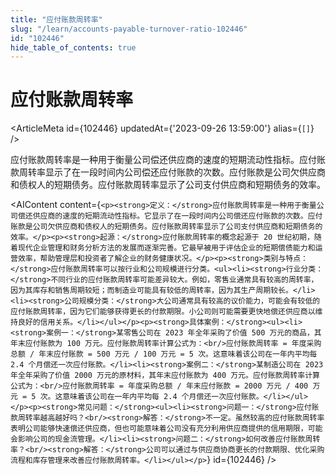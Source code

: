 ```yaml
---
title: "应付账款周转率"
slug: "/learn/accounts-payable-turnover-ratio-102446"
id: "102446"
hide_table_of_contents: true
---
```



# 应付账款周转率

<ArticleMeta id={102446} updatedAt={'2023-09-26 13:59:00'} alias={`[]`} />
<div className='border-solid border-b border-t-0 my-4 border-[var(--ifm-color-gray-300)]' />

应付账款周转率是一种用于衡量公司偿还供应商的速度的短期流动性指标。应付账款周转率显示了在一段时间内公司偿还应付账款的次数。应付账款是公司欠供应商和债权人的短期债务。应付账款周转率显示了公司支付供应商和短期债务的效率。

<AIContent content={`<p><strong>定义：</strong>应付账款周转率是一种用于衡量公司偿还供应商的速度的短期流动性指标。它显示了在一段时间内公司偿还应付账款的次数。应付账款是公司欠供应商和债权人的短期债务。应付账款周转率显示了公司支付供应商和短期债务的效率。</p><p><strong>起源：</strong>应付账款周转率的概念起源于 20 世纪初期，随着现代企业管理和财务分析方法的发展而逐渐完善。它最早被用于评估企业的短期偿债能力和运营效率，帮助管理层和投资者了解企业的财务健康状况。</p><p><strong>类别与特点：</strong>应付账款周转率可以按行业和公司规模进行分类。<ul><li><strong>行业分类：</strong>不同行业的应付账款周转率可能差异较大。例如，零售业通常具有较高的周转率，因为其库存和销售周期较短；而制造业可能具有较低的周转率，因为其生产周期较长。</li><li><strong>公司规模分类：</strong>大公司通常具有较高的议价能力，可能会有较低的应付账款周转率，因为它们能够获得更长的付款期限。小公司则可能需要更快地偿还供应商以维持良好的信用关系。</li></ul></p><p><strong>具体案例：</strong><ul><li><strong>案例一：</strong>某零售公司在 2023 年全年采购了价值 500 万元的商品，其年末应付账款为 100 万元。应付账款周转率计算公式为：<br/>应付账款周转率 = 年度采购总额 / 年末应付账款 = 500 万元 / 100 万元 = 5 次。这意味着该公司在一年内平均每 2.4 个月偿还一次应付账款。</li><li><strong>案例二：</strong>某制造公司在 2023 年全年采购了价值 2000 万元的原材料，其年末应付账款为 400 万元。应付账款周转率计算公式为：<br/>应付账款周转率 = 年度采购总额 / 年末应付账款 = 2000 万元 / 400 万元 = 5 次。这意味着该公司在一年内平均每 2.4 个月偿还一次应付账款。</li></ul></p><p><strong>常见问题：</strong><ul><li><strong>问题一：</strong>应付账款周转率越高越好吗？<br/><strong>解答：</strong>不一定。虽然较高的应付账款周转率表明公司能够快速偿还供应商，但也可能意味着公司没有充分利用供应商提供的信用期限，可能会影响公司的现金流管理。</li><li><strong>问题二：</strong>如何改善应付账款周转率？<br/><strong>解答：</strong>公司可以通过与供应商协商更长的付款期限、优化采购流程和库存管理来改善应付账款周转率。</li></ul></p>`} id={102446} />
